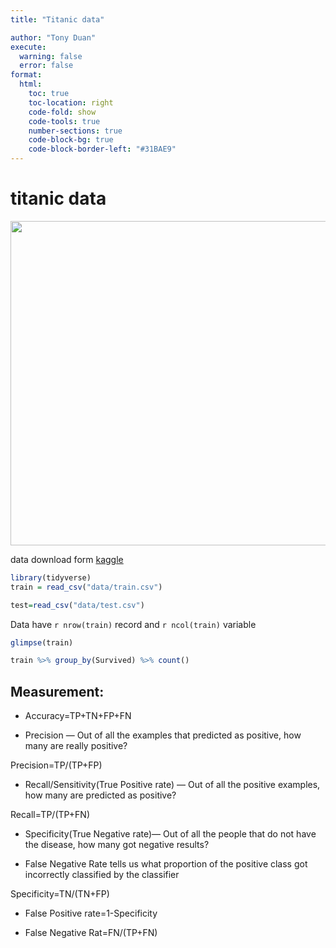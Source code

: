 ```yaml
---
title: "Titanic data"

author: "Tony Duan"
execute:
  warning: false
  error: false
format:
  html:
    toc: true
    toc-location: right
    code-fold: show
    code-tools: true
    number-sections: true
    code-block-bg: true
    code-block-border-left: "#31BAE9"
---
```


# titanic data

![](images/experience-at-titanic-pigeon-forge.jpg){width="519"}

data download form [kaggle](https://www.kaggle.com/competitions/titanic/data)
```r
library(tidyverse)
train = read_csv("data/train.csv")

test=read_csv("data/test.csv")

```

Data have `r nrow(train)` record and `r ncol(train)` variable

```r

glimpse(train)
```

```r
train %>% group_by(Survived) %>% count()
```


## Measurement:

* Accuracy=TP+TN+FP+FN

* Precision --- Out of all the examples that predicted as positive, how many are really positive?

Precision=TP/(TP+FP)

* Recall/Sensitivity(True Positive rate) — Out of all the positive examples, how many are predicted as positive?

Recall=TP/(TP+FN)


* Specificity(True Negative rate)— Out of all the people that do not have the disease, how many got negative results?


* False Negative Rate tells us what proportion of the positive class got incorrectly classified by the classifier


Specificity=TN/(TN+FP)

* False Positive rate=1-Specificity

* False Negative Rat=FN/(TP+FN)

